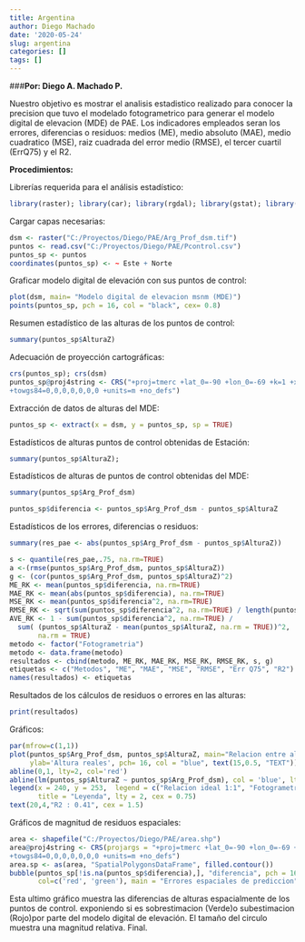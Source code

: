 ```yaml
---
title: Argentina
author: Diego Machado
date: '2020-05-24'
slug: argentina
categories: []
tags: []
---
```

###**Por: Diego A. Machado P.**

Nuestro objetivo es mostrar el analisis estadistico realizado para conocer la precision que tuvo el modelado fotogrametrico para generar el modelo digital de elevacion (MDE) de PAE. Los indicadores empleados seran los errores, diferencias o residuos: medios (ME), medio absoluto (MAE), medio cuadratico (MSE), raiz cuadrada del error medio (RMSE), el tercer cuartil (ErrQ75) y el R2.

**Procedimientos:**

Librerías requerida para el análisis estadístico:
```r
library(raster); library(car); library(rgdal); library(gstat); library(caret); library(reshape); library(sp); library(lattice); library(ggplot2); library(automap); library(Metrics);
```
Cargar capas necesarias:
```r
dsm <- raster("C:/Proyectos/Diego/PAE/Arg_Prof_dsm.tif")
puntos <- read.csv("C:/Proyectos/Diego/PAE/Pcontrol.csv")
puntos_sp <- puntos
coordinates(puntos_sp) <- ~ Este + Norte
```
Graficar modelo digital de elevación con sus puntos de control:
```r
plot(dsm, main= "Modelo digital de elevacion msnm (MDE)")
points(puntos_sp, pch = 16, col = "black", cex= 0.8)
```


Resumen estadístico de las alturas de los puntos de control:
```r
summary(puntos_sp$AlturaZ)
```
Adecuación de proyección cartográficas:
```r
crs(puntos_sp); crs(dsm)
puntos_sp@proj4string <- CRS("+proj=tmerc +lat_0=-90 +lon_0=-69 +k=1 +x_0=2500000 +y_0=0 +ellps=WGS84
+towgs84=0,0,0,0,0,0,0 +units=m +no_defs")
```
Extracción de datos de alturas del MDE:
```r
puntos_sp <- extract(x = dsm, y = puntos_sp, sp = TRUE)
```
Estadísticos de alturas puntos de control obtenidas de Estación:
```r
summary(puntos_sp$AlturaZ);
```
Estadísticos de alturas de puntos de control obtenidas del MDE:
```r
summary(puntos_sp$Arg_Prof_dsm)
```
```r
puntos_sp$diferencia <- puntos_sp$Arg_Prof_dsm - puntos_sp$AlturaZ
```
Estadísticos de los errores, diferencias o residuos:
```r
summary(res_pae <- abs(puntos_sp$Arg_Prof_dsm - puntos_sp$AlturaZ))
```
```r
s <- quantile(res_pae,.75, na.rm=TRUE)
a <-(rmse(puntos_sp$Arg_Prof_dsm, puntos_sp$AlturaZ))
g <- (cor(puntos_sp$Arg_Prof_dsm, puntos_sp$AlturaZ)^2)
ME_RK <- mean(puntos_sp$diferencia, na.rm=TRUE)
MAE_RK <- mean(abs(puntos_sp$diferencia), na.rm=TRUE)
MSE_RK <- mean(puntos_sp$diferencia^2, na.rm=TRUE)
RMSE_RK <- sqrt(sum(puntos_sp$diferencia^2, na.rm=TRUE) / length(puntos_sp$diferencia))
AVE_RK <- 1 - sum(puntos_sp$diferencia^2, na.rm=TRUE) / 
  sum( (puntos_sp$AlturaZ - mean(puntos_sp$AlturaZ, na.rm = TRUE))^2, 
       na.rm = TRUE)
metodo <- factor("Fotogrametria")
metodo <- data.frame(metodo)
resultados <- cbind(metodo, ME_RK, MAE_RK, MSE_RK, RMSE_RK, s, g)
etiquetas <- c("Metodos", "ME", "MAE", "MSE", "RMSE", "Err Q75", "R2")
names(resultados) <- etiquetas
```
Resultados de los cálculos de residuos o errores en las alturas:
```r
print(resultados)
```
Gráficos:
```r
par(mfrow=c(1,1))
plot(puntos_sp$Arg_Prof_dsm, puntos_sp$AlturaZ, main="Relacion entre alturas modeladas por fotogrametria y alturas reales", xlab="Altura modelada (MDE)", 
     ylab='Altura reales', pch= 16, col = "blue", text(15,0.5, "TEXT"))
abline(0,1, lty=2, col='red')
abline(lm(puntos_sp$AlturaZ ~ puntos_sp$Arg_Prof_dsm), col = 'blue', lty=2)
legend(x = 240, y = 253,  legend = c("Relacion ideal 1:1", "Fotogrametria"), col = c("Red", "Blue"), 
       title = "Leyenda", lty = 2, cex = 0.75)
text(20,4,"R2 : 0.41", cex = 1.5)
```

Gráficos de magnitud de residuos espaciales:
```r
area <- shapefile("C:/Proyectos/Diego/PAE/area.shp")
area@proj4string <- CRS(projargs = "+proj=tmerc +lat_0=-90 +lon_0=-69 +k=1 +x_0=2500000 +y_0=0 +ellps=WGS84
+towgs84=0,0,0,0,0,0,0 +units=m +no_defs")
area.sp <- as(area, "SpatialPolygonsDataFrame", filled.contour())
bubble(puntos_sp[!is.na(puntos_sp$diferencia),], "diferencia", pch = 16, 
       col=c('red', 'green'), main = "Errores espaciales de prediccion", sp.layout=list("sp.polygons", area.sp, fill="0") )
```

Esta ultimo gráfico muestra las diferencias de alturas espacialmente de los puntos de control. exponiendo si es sobrestimacion (Verde)o subestimacion (Rojo)por parte del modelo digital de elevación. El tamaño del circulo muestra una magnitud relativa.
Final.

